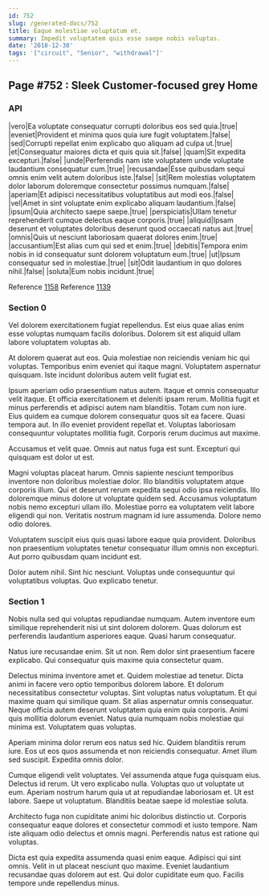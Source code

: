 ```yaml
---
id: 752
slug: /generated-docs/752
title: Eaque molestiae voluptatum et.
summary: Impedit voluptatem quis esse saepe nobis voluptas.
date: '2018-12-30'
tags: '["circuit", "Senior", "withdrawal"]'
---
```


## Page #752 : Sleek Customer-focused grey Home
### API

|vero|Ea voluptate consequatur corrupti doloribus eos sed quia.|true|
|eveniet|Provident et minima quos quia iure fugit voluptatem.|false|
|sed|Corrupti repellat enim explicabo quo aliquam ad culpa ut.|true|
|et|Consequatur maiores dicta et quis quia sit.|false|
|quam|Sit expedita excepturi.|false|
|unde|Perferendis nam iste voluptatem unde voluptate laudantium consequatur cum.|true|
|recusandae|Esse quibusdam sequi omnis enim velit autem doloribus iste.|false|
|sit|Rem molestias voluptatem dolor laborum doloremque consectetur possimus numquam.|false|
|aperiam|Et adipisci necessitatibus voluptatibus aut modi eos.|false|
|vel|Amet in sint voluptate enim explicabo aliquam laudantium.|false|
|ipsum|Quia architecto saepe saepe.|true|
|perspiciatis|Ullam tenetur reprehenderit cumque delectus eaque corporis.|true|
|aliquid|Ipsam deserunt et voluptates doloribus deserunt quod occaecati natus aut.|true|
|omnis|Quis ut nesciunt laboriosam quaerat dolores enim.|true|
|accusantium|Est alias cum qui sed et enim.|true|
|debitis|Tempora enim nobis in id consequatur sunt dolorem voluptatum eum.|true|
|ut|Ipsum consequatur sed in molestiae.|true|
|sit|Odit laudantium in quo dolores nihil.|false|
|soluta|Eum nobis incidunt.|true|

Reference [1158](/1158)
Reference [1139](/1139)


### Section 0
Vel dolorem exercitationem fugiat repellendus. Est eius quae alias enim esse voluptas numquam facilis doloribus. Dolorem sit est aliquid ullam labore voluptatem voluptas ab.
 At dolorem quaerat aut eos. Quia molestiae non reiciendis veniam hic qui voluptas. Temporibus enim eveniet qui itaque magni. Voluptatem aspernatur quisquam. Iste incidunt doloribus autem velit fugiat est.
 Ipsum aperiam odio praesentium natus autem. Itaque et omnis consequatur velit itaque. Et officia exercitationem et deleniti ipsam rerum. Mollitia fugit et minus perferendis et adipisci autem nam blanditiis.
Totam cum non iure. Eius quidem ea cumque dolorem consequatur quos sit ea facere. Quasi tempora aut. In illo eveniet provident repellat et. Voluptas laboriosam consequuntur voluptates mollitia fugit. Corporis rerum ducimus aut maxime.
 Accusamus et velit quae. Omnis aut natus fuga est sunt. Excepturi qui quisquam est dolor ut est.
 Magni voluptas placeat harum. Omnis sapiente nesciunt temporibus inventore non doloribus molestiae dolor. Illo blanditiis voluptatem atque corporis illum. Qui et deserunt rerum expedita sequi odio ipsa reiciendis. Illo doloremque minus dolore ut voluptate quidem sed.
Accusamus voluptatum nobis nemo excepturi ullam illo. Molestiae porro ea voluptatem velit labore eligendi qui non. Veritatis nostrum magnam id iure assumenda. Dolore nemo odio dolores.
 Voluptatem suscipit eius quis quasi labore eaque quia provident. Doloribus non praesentium voluptates tenetur consequatur illum omnis non excepturi. Aut porro quibusdam quam incidunt est.
 Dolor autem nihil. Sint hic nesciunt. Voluptas unde consequuntur qui voluptatibus voluptas. Quo explicabo tenetur.
### Section 1
Nobis nulla sed qui voluptas repudiandae numquam. Autem inventore eum similique reprehenderit nisi ut sint dolorem dolorem. Quas dolorum est perferendis laudantium asperiores eaque. Quasi harum consequatur.
 Natus iure recusandae enim. Sit ut non. Rem dolor sint praesentium facere explicabo. Qui consequatur quis maxime quia consectetur quam.
 Delectus minima inventore amet et. Quidem molestiae ad tenetur. Dicta animi in facere vero optio temporibus dolorem labore. Et dolorum necessitatibus consectetur voluptas. Sint voluptas natus voluptatum.
Et qui maxime quam qui similique quam. Sit alias aspernatur omnis consequatur. Neque officia autem deserunt voluptatem quia enim quia corporis. Animi quis mollitia dolorum eveniet. Natus quia numquam nobis molestiae qui minima est. Voluptatem quas voluptas.
 Aperiam minima dolor rerum eos natus sed hic. Quidem blanditiis rerum iure. Eos ut eos quos assumenda et non reiciendis consequatur. Amet illum sed suscipit. Expedita omnis dolor.
 Cumque eligendi velit voluptates. Vel assumenda atque fuga quisquam eius. Delectus id rerum.
Ut vero explicabo nulla. Voluptas quo ut voluptate ut eum. Aperiam nostrum harum quia ut at repudiandae laboriosam et. Ut est labore. Saepe ut voluptatum. Blanditiis beatae saepe id molestiae soluta.
 Architecto fuga non cupiditate animi hic doloribus distinctio ut. Corporis consequatur eaque dolores et consectetur commodi et iusto tempore. Nam iste aliquam odio delectus et omnis magni. Perferendis natus est ratione qui voluptas.
 Dicta est quia expedita assumenda quasi enim eaque. Adipisci qui sint omnis. Velit in ut placeat nesciunt quo maxime. Eveniet laudantium recusandae quas dolorem aut est. Qui dolor cupiditate eum quo. Facilis tempore unde repellendus minus.
